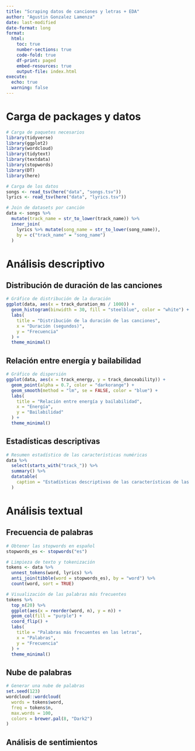 ```yaml
---
title: "Scraping datos de canciones y letras + EDA"
author: "Agustin Gonzalez Lamenza"
date: last-modified
date-format: long
format: 
  html:
    toc: true
    number-sections: true
    code-fold: true
    df-print: paged
    embed-resources: true
    output-file: index.html
execute:
  echo: true
  warning: false
---
```


# Carga de packages y datos

```r
# Carga de paquetes necesarios
library(tidyverse)
library(ggplot2)
library(wordcloud)
library(tidytext)
library(textdata)
library(stopwords)
library(DT)
library(here)

# Carga de los datos
songs <- read_tsv(here("data", "songs.tsv"))
lyrics <- read_tsv(here("data", "lyrics.tsv"))

# Join de datasets por canción
data <- songs %>%
  mutate(track_name = str_to_lower(track_name)) %>%
  inner_join(
    lyrics %>% mutate(song_name = str_to_lower(song_name)),
    by = c("track_name" = "song_name")
  )
```

# Análisis descriptivo

## Distribución de duración de las canciones

```r
# Gráfico de distribución de la duración
ggplot(data, aes(x = track_duration_ms / 1000)) +
  geom_histogram(binwidth = 30, fill = "steelblue", color = "white") +
  labs(
    title = "Distribución de la duración de las canciones",
    x = "Duración (segundos)",
    y = "Frecuencia"
  ) +
  theme_minimal()
```

## Relación entre energía y bailabilidad

```r
# Gráfico de dispersión
ggplot(data, aes(x = track_energy, y = track_danceability)) +
  geom_point(alpha = 0.7, color = "darkorange") +
  geom_smooth(method = "lm", se = FALSE, color = "blue") +
  labs(
    title = "Relación entre energía y bailabilidad",
    x = "Energía",
    y = "Bailabilidad"
  ) +
  theme_minimal()
```

## Estadísticas descriptivas

```r
# Resumen estadístico de las características numéricas
data %>%
  select(starts_with("track_")) %>%
  summary() %>%
  datatable(
    caption = "Estadísticas descriptivas de las características de las canciones."
  )
```

# Análisis textual

## Frecuencia de palabras

```r
# Obtener las stopwords en español
stopwords_es <- stopwords("es")

# Limpieza de texto y tokenización
tokens <- data %>%
  unnest_tokens(word, lyrics) %>%
  anti_join(tibble(word = stopwords_es), by = "word") %>%
  count(word, sort = TRUE)

# Visualización de las palabras más frecuentes
tokens %>%
  top_n(20) %>%
  ggplot(aes(x = reorder(word, n), y = n)) +
  geom_col(fill = "purple") +
  coord_flip() +
  labs(
    title = "Palabras más frecuentes en las letras",
    x = "Palabras",
    y = "Frecuencia"
  ) +
  theme_minimal()
```

## Nube de palabras

```r
# Generar una nube de palabras
set.seed(123)
wordcloud::wordcloud(
  words = tokens$word,
  freq = tokens$n,
  max.words = 100,
  colors = brewer.pal(8, "Dark2")
)
```

## Análisis de sentimientos
<!-- 
```r
# Descargar el léxico NRC
lexicon_nrc <- textdata::lexicon_nrc()

# Cargar el léxico desde la descarga local
nrc_sentiments <- lexicon_nrc

# Análisis de sentimientos usando el léxico NRC
sentiments <- tokens %>%
  inner_join(get_sentiments("nrc"), by = "word") %>%
  count(sentiment, sort = TRUE)

# Visualización de los sentimientos predominantes
ggplot(sentiments, aes(x = reorder(sentiment, n), y = n)) +
  geom_col(fill = "skyblue") +
  coord_flip() +
  labs(
    title = "Distribución de sentimientos en las letras",
    x = "Sentimiento",
    y = "Frecuencia"
  ) +
  theme_minimal()
``` -->